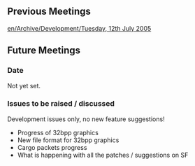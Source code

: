 ==Previous Meetings==
[[en/Archive/Development/Tuesday, 12th July 2005]]
==Future Meetings==
===Date===
Not yet set.
===Issues to be raised / discussed===
Development issues only, no new feature suggestions!
* Progress of 32bpp graphics
* New file format for 32bpp graphics
* Cargo packets progress
* What is happening with all the patches / suggestions on SF
